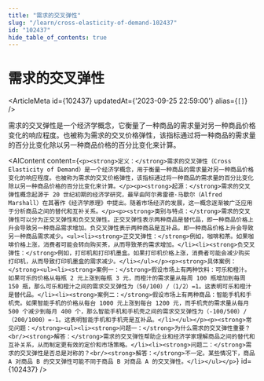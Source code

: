 ```yaml
---
title: "需求的交叉弹性"
slug: "/learn/cross-elasticity-of-demand-102437"
id: "102437"
hide_table_of_contents: true
---
```



# 需求的交叉弹性

<ArticleMeta id={102437} updatedAt={'2023-09-25 22:59:00'} alias={`[]`} />
<div className='border-solid border-b border-t-0 my-4 border-[var(--ifm-color-gray-300)]' />

需求的交叉弹性是一个经济学概念，它衡量了一种商品的需求量对另一种商品价格变化的响应程度。也被称为需求的交叉价格弹性，该指标通过将一种商品的需求量的百分比变化除以另一种商品价格的百分比变化来计算。

<AIContent content={`<p><strong>定义：</strong>需求的交叉弹性（Cross Elasticity of Demand）是一个经济学概念，用于衡量一种商品的需求量对另一种商品价格变化的响应程度。也被称为需求的交叉价格弹性，该指标通过将一种商品的需求量的百分比变化除以另一种商品价格的百分比变化来计算。</p><p><strong>起源：</strong>需求的交叉弹性概念起源于 20 世纪初期的经济学研究，最早由阿尔弗雷德·马歇尔（Alfred Marshall）在其著作《经济学原理》中提出。随着市场经济的发展，这一概念逐渐被广泛应用于分析商品之间的替代和互补关系。</p><p><strong>类别与特点：</strong>需求的交叉弹性可以分为正交叉弹性和负交叉弹性。正交叉弹性表示两种商品是替代品，即一种商品价格上升会导致另一种商品需求增加。负交叉弹性表示两种商品是互补品，即一种商品价格上升会导致另一种商品需求减少。<ul><li><strong>正交叉弹性：</strong>例如，咖啡和茶。如果咖啡价格上涨，消费者可能会转向购买茶，从而导致茶的需求增加。</li><li><strong>负交叉弹性：</strong>例如，打印机和打印机墨盒。如果打印机价格上涨，消费者可能会减少购买打印机，从而导致打印机墨盒的需求减少。</li></ul></p><p><strong>具体案例：</strong><ul><li><strong>案例一：</strong>假设市场上有两种饮料：可乐和橙汁。如果可乐的价格从每瓶 2 元上涨到每瓶 3 元，而橙汁的需求量从每周 100 瓶增加到每周 150 瓶，那么可乐和橙汁之间的需求交叉弹性为（50/100）/（1/2）=1。这表明可乐和橙汁是替代品。</li><li><strong>案例二：</strong>假设市场上有两种商品：智能手机和手机壳。如果智能手机的价格从每台 1000 元上涨到每台 1200 元，而手机壳的需求量从每月 500 个减少到每月 400 个，那么智能手机和手机壳之间的需求交叉弹性为（-100/500）/（200/1000）=-1。这表明智能手机和手机壳是互补品。</li></ul></p><p><strong>常见问题：</strong><ul><li><strong>问题一：</strong>为什么需求的交叉弹性重要？<br/><strong>解答：</strong>需求的交叉弹性帮助企业和经济学家理解商品之间的替代和互补关系，从而制定更有效的定价和市场策略。</li><li><strong>问题二：</strong>需求的交叉弹性是否总是对称的？<br/><strong>解答：</strong>不一定。某些情况下，商品 A 对商品 B 的交叉弹性可能不同于商品 B 对商品 A 的交叉弹性。</li></ul></p>`} id={102437} />
